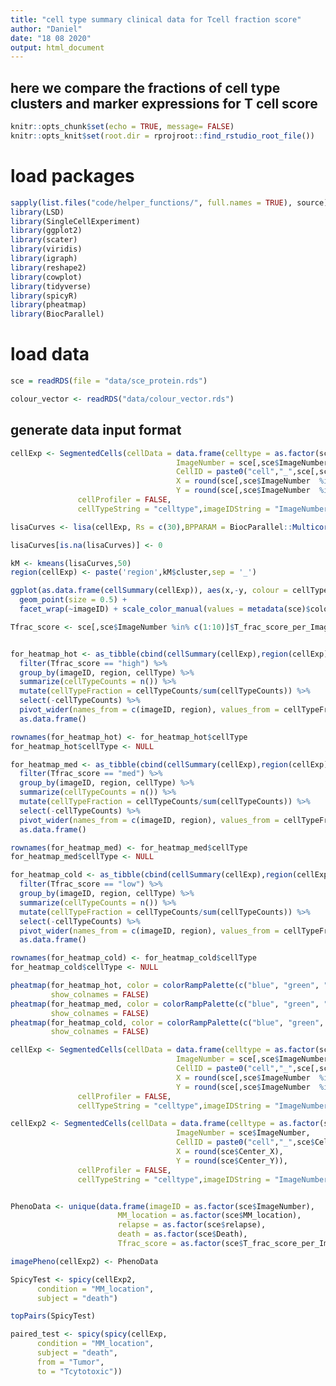 ```yaml
---
title: "cell type summary clinical data for Tcell fraction score"
author: "Daniel"
date: "18 08 2020"
output: html_document
---
```


## here we compare the fractions of cell type clusters and marker expressions for T cell score

```r
knitr::opts_chunk$set(echo = TRUE, message= FALSE)
knitr::opts_knit$set(root.dir = rprojroot::find_rstudio_root_file())
```

# load packages

```r
sapply(list.files("code/helper_functions/", full.names = TRUE), source)
library(LSD)
library(SingleCellExperiment)
library(ggplot2)
library(scater)
library(viridis)
library(igraph)
library(reshape2)
library(cowplot)
library(tidyverse)
library(spicyR)
library(pheatmap)
library(BiocParallel)
```


# load data

```r
sce = readRDS(file = "data/sce_protein.rds")

colour_vector <- readRDS("data/colour_vector.rds")
```

## generate data input format

```r

cellExp <- SegmentedCells(cellData = data.frame(celltype = as.factor(sce[,sce$ImageNumber  %in% c(1:10)]$celltype),
                                     ImageNumber = sce[,sce$ImageNumber  %in% c(1:10)]$ImageNumber,
                                     CellID = paste0("cell","_",sce[,sce$ImageNumber  %in% c(1:10)]$CellNumber),
                                     X = round(sce[,sce$ImageNumber  %in% c(1:10)]$Center_X),
                                     Y = round(sce[,sce$ImageNumber  %in% c(1:10)]$Center_Y)),
               cellProfiler = FALSE,
               cellTypeString = "celltype",imageIDString = "ImageNumber",spatialCoords = c("X","Y"))

lisaCurves <- lisa(cellExp, Rs = c(30),BPPARAM = BiocParallel::MulticoreParam())

lisaCurves[is.na(lisaCurves)] <- 0

kM <- kmeans(lisaCurves,50)
region(cellExp) <- paste('region',kM$cluster,sep = '_')

```

```r
ggplot(as.data.frame(cellSummary(cellExp)), aes(x,-y, colour = cellType)) + 
  geom_point(size = 0.5) + 
  facet_wrap(~imageID) + scale_color_manual(values = metadata(sce)$colour_vector$celltype)
```

```r
Tfrac_score <- sce[,sce$ImageNumber %in% c(1:10)]$T_frac_score_per_ImageNumber


for_heatmap_hot <- as_tibble(cbind(cellSummary(cellExp),region(cellExp),Tfrac_score)) %>%
  filter(Tfrac_score == "high") %>%
  group_by(imageID, region, cellType) %>%
  summarize(cellTypeCounts = n()) %>%
  mutate(cellTypeFraction = cellTypeCounts/sum(cellTypeCounts)) %>%
  select(-cellTypeCounts) %>%
  pivot_wider(names_from = c(imageID, region), values_from = cellTypeFraction, values_fill = 0) %>%
  as.data.frame()

rownames(for_heatmap_hot) <- for_heatmap_hot$cellType
for_heatmap_hot$cellType <- NULL

for_heatmap_med <- as_tibble(cbind(cellSummary(cellExp),region(cellExp),Tfrac_score)) %>%
  filter(Tfrac_score == "med") %>%
  group_by(imageID, region, cellType) %>%
  summarize(cellTypeCounts = n()) %>%
  mutate(cellTypeFraction = cellTypeCounts/sum(cellTypeCounts)) %>%
  select(-cellTypeCounts) %>%
  pivot_wider(names_from = c(imageID, region), values_from = cellTypeFraction, values_fill = 0) %>%
  as.data.frame()

rownames(for_heatmap_med) <- for_heatmap_med$cellType
for_heatmap_med$cellType <- NULL

for_heatmap_cold <- as_tibble(cbind(cellSummary(cellExp),region(cellExp),Tfrac_score)) %>%
  filter(Tfrac_score == "low") %>%
  group_by(imageID, region, cellType) %>%
  summarize(cellTypeCounts = n()) %>%
  mutate(cellTypeFraction = cellTypeCounts/sum(cellTypeCounts)) %>%
  select(-cellTypeCounts) %>%
  pivot_wider(names_from = c(imageID, region), values_from = cellTypeFraction, values_fill = 0) %>%
  as.data.frame()

rownames(for_heatmap_cold) <- for_heatmap_cold$cellType
for_heatmap_cold$cellType <- NULL

pheatmap(for_heatmap_hot, color = colorRampPalette(c("blue", "green", "yellow", "red"))(100),
         show_colnames = FALSE)
pheatmap(for_heatmap_med, color = colorRampPalette(c("blue", "green", "yellow", "red"))(100),
         show_colnames = FALSE)
pheatmap(for_heatmap_cold, color = colorRampPalette(c("blue", "green", "yellow", "red"))(100),
         show_colnames = FALSE)

```

```r
cellExp <- SegmentedCells(cellData = data.frame(celltype = as.factor(sce[,sce$ImageNumber  %in% c(1:10)]$celltype),
                                     ImageNumber = sce[,sce$ImageNumber  %in% c(1:10)]$ImageNumber,
                                     CellID = paste0("cell","_",sce[,sce$ImageNumber  %in% c(1:10)]$CellNumber),
                                     X = round(sce[,sce$ImageNumber  %in% c(1:10)]$Center_X),
                                     Y = round(sce[,sce$ImageNumber  %in% c(1:10)]$Center_Y)),
               cellProfiler = FALSE,
               cellTypeString = "celltype",imageIDString = "ImageNumber",spatialCoords = c("X","Y"))

cellExp2 <- SegmentedCells(cellData = data.frame(celltype = as.factor(sce$celltype_clustered),
                                     ImageNumber = sce$ImageNumber,
                                     CellID = paste0("cell","_",sce$CellNumber),
                                     X = round(sce$Center_X),
                                     Y = round(sce$Center_Y)),
               cellProfiler = FALSE,
               cellTypeString = "celltype",imageIDString = "ImageNumber",spatialCoords = c("X","Y"))


PhenoData <- unique(data.frame(imageID = as.factor(sce$ImageNumber),
                        MM_location = as.factor(sce$MM_location),
                        relapse = as.factor(sce$relapse),
                        death = as.factor(sce$Death),
                        Tfrac_score = as.factor(sce$T_frac_score_per_ImageNumber)))

imagePheno(cellExp2) <- PhenoData

SpicyTest <- spicy(cellExp2,
      condition = "MM_location",
      subject = "death")

topPairs(SpicyTest)  

paired_test <- spicy(spicy(cellExp,
      condition = "MM_location",
      subject = "death",
      from = "Tumor",
      to = "Tcytotoxic"))

```


